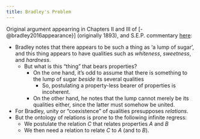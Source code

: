 ```yaml
---
title: Bradley's Problem
---
```


Original argument appearring in Chapters II and III of [-@bradley2016appearance}] (originally 1893), and S.E.P. commentary [here](https://plato.stanford.edu/entries/bradley-regress):

- Bradley notes that there appears to be such a thing as 'a lump of sugar', and this thing appears to have qualities such as *whiteness*, *sweetness*, and *hardness*.
  - But what is this "thing" that bears properties?
    - On the one hand, it's odd to assume that there is something to the lump of sugar *beside* its several qualities
        - So, postulating a property-less bearer of properties is incoherent.
    - On the other hand, he notes that the lump cannot merely be its qualities either, since the latter must somehow be united.
- For Bradley, unity or "coexistence" of qualities presupposes *relations*.
- But the ontology of relations is prone to the following infinite regress:
    - We postulate the relation $C$ that relates properties $A$ and $B$
    - We then need a relation to relate $C$ to $A$ (and to $B$).

